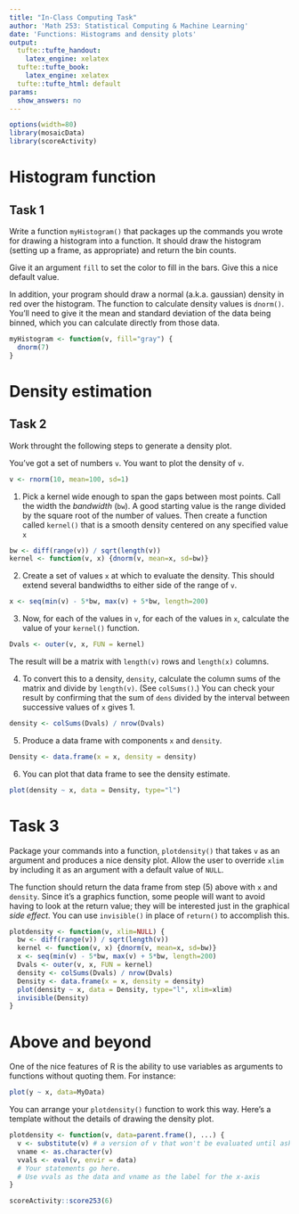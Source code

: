 ```yaml
---
title: "In-Class Computing Task"
author: 'Math 253: Statistical Computing & Machine Learning'
date: 'Functions: Histograms and density plots'
output:
  tufte::tufte_handout:
    latex_engine: xelatex
  tufte::tufte_book:
    latex_engine: xelatex
  tufte::tufte_html: default
params:
  show_answers: no
---
```


```r
options(width=80)
library(mosaicData)
library(scoreActivity)
```

# Histogram function

## Task 1

Write a function `myHistogram()` that packages up the commands you wrote for drawing a histogram into a function.  It should draw the histogram (setting up a frame, as appropriate) and return the bin counts.

Give it an argument `fill` to set the color to fill in the bars.  Give this a nice default value.

In addition, your program should draw a normal (a.k.a. gaussian) density in red over the histogram.  The function to calculate density values is `dnorm()`.  You'll need to give it the mean and standard deviation of the data being binned, which you can calculate directly from those data.

```r
myHistogram <- function(v, fill="gray") {
  dnorm(7)
}
```

# Density estimation

## Task 2

Work throught the following steps to generate a density plot. 


You've got a set of numbers `v`. You want to plot the density of `v`.
```r
v <- rnorm(10, mean=100, sd=1)
```



1. Pick a kernel wide enough to span the gaps between most points.  Call the width the *bandwidth* (`bw`).  A good starting value is the range divided by the square root of the number of values. Then create a function called `kernel()` that is a smooth density centered on any specified value `x`

```r
bw <- diff(range(v)) / sqrt(length(v))
kernel <- function(v, x) {dnorm(v, mean=x, sd=bw)}
```

2. Create a set of values `x` at which to evaluate the density.  This should extend several bandwidths to either side of the range of `v`. 
```r
x <- seq(min(v) - 5*bw, max(v) + 5*bw, length=200)
```

3. Now, for each of the values in `v`, for each of the values in `x`, calculate the value of your `kernel()` function.
```r
Dvals <- outer(v, x, FUN = kernel)
```
The result will be a matrix with `length(v)` rows and `length(x)` columns.

4. To convert this to a density, `density`, calculate the column sums of the matrix and divide by `length(v)`. (See `colSums()`.) You can check your result by confirming that the sum of `dens` divided by the interval between successive values of `x` gives 1. 

```r
density <- colSums(Dvals) / nrow(Dvals)
```

5. Produce a data frame with components `x` and `density`.

```r
Density <- data.frame(x = x, density = density)
```

6. You can plot that data frame to see the density estimate.

```r
plot(density ~ x, data = Density, type="l")
```

# Task 3

Package your commands into a function, `plotdensity()` that takes `v` as an argument and produces a nice density plot.  Allow the user to override `xlim` by including it as an argument with a default value of `NULL`.

The function should return the data frame from step (5) above with `x` and `density`.  Since it's a graphics function, some people will want to avoid having to look at the return value; they will be interested just in the graphical *side effect*.  You can use `invisible()` in place of `return()` to accomplish this.

```r
plotdensity <- function(v, xlim=NULL) {
  bw <- diff(range(v)) / sqrt(length(v))
  kernel <- function(v, x) {dnorm(v, mean=x, sd=bw)}
  x <- seq(min(v) - 5*bw, max(v) + 5*bw, length=200)
  Dvals <- outer(v, x, FUN = kernel)
  density <- colSums(Dvals) / nrow(Dvals)
  Density <- data.frame(x = x, density = density)
  plot(density ~ x, data = Density, type="l", xlim=xlim)
  invisible(Density)
}
```

# Above and beyond

One of the nice features of R is the ability to use variables as arguments to functions without quoting them.  For instance:

```r
plot(y ~ x, data=MyData)
```

You can arrange your `plotdensity()` function to work this way.  Here's a template without the details of drawing the density plot.

```r
plotdensity <- function(v, data=parent.frame(), ...) {
  v <- substitute(v) # a version of v that won't be evaluated until asked
  vname <- as.character(v)
  vvals <- eval(v, envir = data)
  # Your statements go here. 
  # Use vvals as the data and vname as the label for the x-axis
}
```

```r
scoreActivity::score253(6)
```
